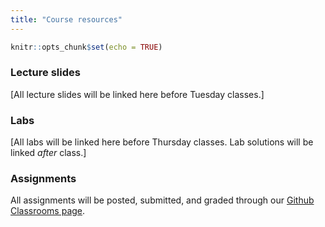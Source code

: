 ```yaml
---
title: "Course resources"
---
```


```r
knitr::opts_chunk$set(echo = TRUE)
```

<!-- <p style="color: #ba5e00"><b>TO UPDATE THIS PAGE:</b> Open and edit the <b>resources.Rmd</b> file, in the project root, to delete this placeholder text and customize with your own!</p> -->

### Lecture slides

[All lecture slides will be linked here before Tuesday classes.]

### Labs

[All labs will be linked here before Thursday classes. Lab solutions will be linked _after_ class.]

### Assignments

All assignments will be posted, submitted, and graded through our [Github Classrooms page](https://classroom.github.com/classrooms/89556369-eds222-fall-2021).

<!--
-   RStudio's [`distill` website](https://rstudio.github.io/distill/)
-   Inspiration and examples from the [distillery](https://distillery.rbind.io/showcase.html)
-->
